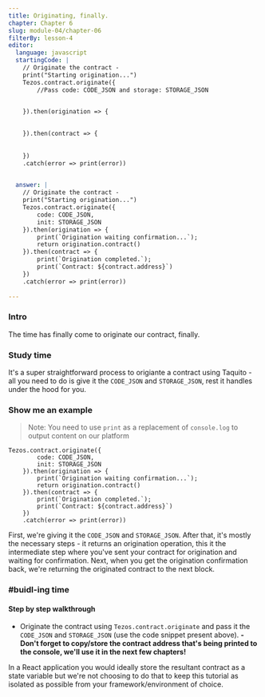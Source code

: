 ```yaml
---
title: Originating, finally.
chapter: Chapter 6
slug: module-04/chapter-06
filterBy: lesson-4
editor:
  language: javascript
  startingCode: |
    // Originate the contract -
    print("Starting origination...")
    Tezos.contract.originate({
        //Pass code: CODE_JSON and storage: STORAGE_JSON


    }).then(origination => {
                
        
    }).then(contract => {
        
        
    })
    .catch(error => print(error))
    

  answer: |
    // Originate the contract - 
    print("Starting origination...")
    Tezos.contract.originate({
        code: CODE_JSON,
        init: STORAGE_JSON
    }).then(origination => {
        print(`Origination waiting confirmation...`);
        return origination.contract()
    }).then(contract => {
        print(`Origination completed.`);
        print(`Contract: ${contract.address}`)
    })
    .catch(error => print(error))
        
---
```

### Intro
The time has finally come to originate our contract, finally.

### Study time

It's a super straightforward process to origiante a contract using Taquito - all you need to do is give it the `CODE_JSON` and `STORAGE_JSON`, rest it handles under the hood for you.


### Show me an example
> Note: You need to use `print` as a replacement of `console.log` to output content on our platform
```javascript=
Tezos.contract.originate({
        code: CODE_JSON,
        init: STORAGE_JSON
    }).then(origination => {
        print(`Origination waiting confirmation...`);
        return origination.contract()
    }).then(contract => {
        print(`Origination completed.`);
        print(`Contract: ${contract.address}`)
    })
    .catch(error => print(error))
```
First, we're giving it the `CODE_JSON` and `STORAGE_JSON`.
After that, it's mostly the necessary steps - it returns an origination operation, this it the intermediate step where you've sent your contract for origination and waiting for confirmation.
Next, when you get the origination confirmation back, we're returning the originated contract to the next block.

### #buidl-ing time
 
#### Step by step walkthrough
- Originate the contract using `Tezos.contract.originate` and pass it the `CODE_JSON` and `STORAGE_JSON` (use the code snippet present above).
**- Don't forget to copy/store the contract address that's being printed to the console, we'll use it in the next few chapters!** 

In a React application you would ideally store the resultant contract as a state variable but we're not choosing to do that to keep this tutorial as isolated as possible from your framework/environment of choice.